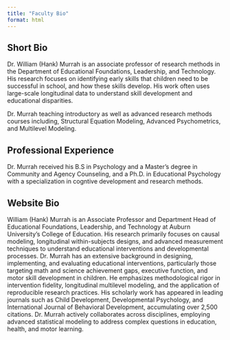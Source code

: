 ```yaml
---
title: "Faculty Bio"
format: html
---
```


## Short Bio

Dr. William (Hank) Murrah is an associate professor of research methods in the Department of Educational Foundations, Leadership, and Technology. His research focuses on identifying early skills that children need to be successful in school, and how these skills develop. His work often uses large-scale longitudinal data to understand skill development and educational disparities.

Dr. Murrah teaching introductory as well as advanced research methods courses including, Structural Equation Modeling, Advanced Psychometrics, and Multilevel Modeling.

## Professional Experience

Dr. Murrah received his B.S in Psychology and a Master's degree in Community and Agency Counseling, and a Ph.D. in Educational Psychology with a specialization in cogntive development and research methods.


## Website Bio

William (Hank) Murrah is an Associate Professor and Department Head of Educational Foundations, Leadership, and Technology at Auburn University's College of Education. His research primarily focuses on causal modeling, longitudinal within-subjects designs, and advanced measurement techniques to understand educational interventions and developmental processes. Dr. Murrah has an extensive background in designing, implementing, and evaluating educational interventions, particularly those targeting math and science achievement gaps, executive function, and motor skill development in children. He emphasizes methodological rigor in intervention fidelity, longitudinal multilevel modeling, and the application of reproducible research practices. His scholarly work has appeared in leading journals such as Child Development, Developmental Psychology, and International Journal of Behavioral Development, accumulating over 2,500 citations. Dr. Murrah actively collaborates across disciplines, employing advanced statistical modeling to address complex questions in education, health, and motor learning.

